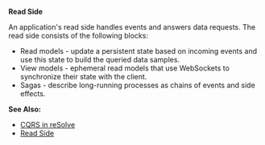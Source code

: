 **Read Side**

An application's read side handles events and answers data requests. The read side consists of the following blocks:

- Read models - update a persistent state based on incoming events and use this state to build the queried data samples.
- View models - ephemeral read models that use WebSockets to synchronize their state with the client.
- Sagas - describe long-running processes as chains of events and side effects.

**See Also:**

- [CQRS in reSolve](#cqrs-in-resolve)
- [Read Side](../../read-side.md)
